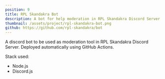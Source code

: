 ```yaml
---
position: 9
title: RPL Skandakra Bot
description: A bot for help moderation in RPL Skandakra Discord Server.
thumbnail: /assets/project/rpl-skandakra-bot.png
github: https://github.com/rpl-skandakra/bot
---
```


A discord bot to be used as moderation tool in RPL Skandakra Discord Server. Deployed automatically using GitHub Actions.

Stack used:

- Node.js
- Discord.js
